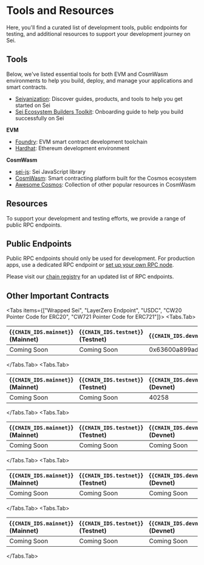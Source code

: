
# Tools and Resources

Here, you'll find a curated list of development tools, public endpoints for
testing, and additional resources to support your development journey on Sei.

## Tools

Below, we've listed essential tools for both EVM and CosmWasm environments to
help you build, deploy, and manage your applications and smart contracts.

- [Seiyanization](https://seiyanization.com/): Discover guides, products, and
  tools to help you get started on Sei
- [Sei Ecosystem Builders Toolkit](https://sei-foundation.notion.site/Sei-Ecosystem-Builders-Toolkit-836deaebca204452909d0bf9365d8116):
  Onboarding guide to help you build successfully on Sei

**EVM**

- [Foundry](https://getfoundry.sh/): EVM smart contract development toolchain
- [Hardhat](https://hardhat.org/): Ethereum development environment

**CosmWasm**

- [sei-js](https://github.com/sei-protocol/sei-js/): Sei JavaScript library
- [CosmWasm](https://docs.cosmwasm.com/docs/): Smart contracting platform built
  for the Cosmos ecosystem
- [Awesome Cosmos](https://github.com/cosmos/awesome-cosmos): Collection of
  other popular resources in CosmWasm

## Resources

To support your development and testing efforts, we provide a range of public
RPC endpoints.

## Public Endpoints

<Callout type="warning">Public RPC endpoints should only be used for development. For production apps, use a dedicated RPC endpoint or [set up your own RPC node](/running-a-sei-node).</Callout>

Please visit our
[chain registry](https://github.com/sei-protocol/chain-registry/blob/main/chains.json)
for an updated list of RPC endpoints.


## Other Important Contracts

<Tabs items={["Wrapped Sei", "LayerZero Endpoint", "USDC", "CW20 Pointer Code for ERC20", "CW721 Pointer Code for ERC721"]}>
  <Tabs.Tab>

| {<Code>{CHAIN_IDS.mainnet}</Code>} (Mainnet) | {<Code>{CHAIN_IDS.testnet}</Code>} (Testnet) | {<Code>{CHAIN_IDS.devnet}</Code>} (Devnet) |
| :------------------------------------------- | :------------------------------------------- | :----------------------------------------- |
| Coming Soon                                  | Coming Soon                                  | 0x63600a899ad94ae1bc638504fa56d8a6144df2fe |

  </Tabs.Tab>
  <Tabs.Tab>

| {<Code>{CHAIN_IDS.mainnet}</Code>} (Mainnet) | {<Code>{CHAIN_IDS.testnet}</Code>} (Testnet) | {<Code>{CHAIN_IDS.devnet}</Code>} (Devnet) |
| :------------------------------------------- | :------------------------------------------- | :----------------------------------------- |
| Coming Soon                                  | Coming Soon                                  | 40258                                      |

  </Tabs.Tab>
  <Tabs.Tab>

| {<Code>{CHAIN_IDS.mainnet}</Code>} (Mainnet) | {<Code>{CHAIN_IDS.testnet}</Code>} (Testnet) | {<Code>{CHAIN_IDS.devnet}</Code>} (Devnet) |
| :------------------------------------------- | :------------------------------------------- | :----------------------------------------- |
| Coming Soon                                  | Coming Soon                                  | Coming Soon                                |

  </Tabs.Tab>
  <Tabs.Tab>

| {<Code>{CHAIN_IDS.mainnet}</Code>} (Mainnet) | {<Code>{CHAIN_IDS.testnet}</Code>} (Testnet) | {<Code>{CHAIN_IDS.devnet}</Code>} (Devnet) |
| :------------------------------------------- | :------------------------------------------- | :----------------------------------------- |
| Coming Soon                                  | Coming Soon                                  | Coming Soon                                |

  </Tabs.Tab>
  <Tabs.Tab>

| {<Code>{CHAIN_IDS.mainnet}</Code>} (Mainnet) | {<Code>{CHAIN_IDS.testnet}</Code>} (Testnet) | {<Code>{CHAIN_IDS.devnet}</Code>} (Devnet) |
| :------------------------------------------- | :------------------------------------------- | :----------------------------------------- |
| Coming Soon                                  | Coming Soon                                  | Coming Soon                                |

  </Tabs.Tab>
</Tabs>
